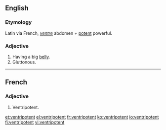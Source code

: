 ==English==

===Etymology===
Latin via French, ''[[ventre]]'' abdomen + [[potent]] powerful.

===Adjective===
{{head|en|adjective}}

# Having a big [[belly]].
# Gluttonous.

----

==French==

===Adjective===
{{fr-adj|m}}

# Ventripotent.

[[et:ventripotent]]
[[el:ventripotent]]
[[fr:ventripotent]]
[[ko:ventripotent]]
[[io:ventripotent]]
[[fi:ventripotent]]
[[vi:ventripotent]]
